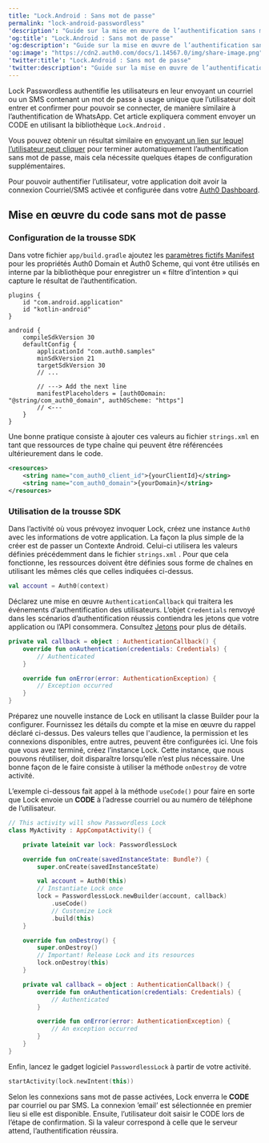 ```yaml
---
title: "Lock.Android : Sans mot de passe"
permalink: "lock-android-passwordless"
'description': "Guide sur la mise en œuvre de l’authentification sans mot de passe avec Lock.Android."
'og:title': "Lock.Android : Sans mot de passe"
'og:description': "Guide sur la mise en œuvre de l’authentification sans mot de passe avec Lock.Android."
'og:image': "https://cdn2.auth0.com/docs/1.14567.0/img/share-image.png"
'twitter:title': "Lock.Android : Sans mot de passe"
'twitter:description': "Guide sur la mise en œuvre de l’authentification sans mot de passe avec Lock.Android."
---
```


Lock <Tooltip href="/docs/fr-ca/glossary?term=passwordless" tip="Sans mot de passe
Forme d’authentification qui ne repose pas sur un mot de passe comme premier facteur." cta="Voir le glossaire">Passwordless</Tooltip> authentifie les utilisateurs en leur envoyant un courriel ou un SMS contenant un mot de passe à usage unique que l’utilisateur doit entrer et confirmer pour pouvoir se connecter, de manière similaire à l’authentification de WhatsApp. Cet article expliquera comment envoyer un CODE en utilisant la bibliothèque `Lock.Android` .

Vous pouvez obtenir un résultat similaire en [envoyant un lien sur lequel l’utilisateur peut cliquer](/docs/fr-ca/libraries/lock-android/lock-android-passwordless-with-magic-link) pour terminer automatiquement l’authentification sans mot de passe, mais cela nécessite quelques étapes de configuration supplémentaires.

Pour pouvoir authentifier l’utilisateur, votre application doit avoir la connexion Courriel/SMS activée et configurée dans votre [Auth0 Dashboard](https://manage.auth0.com/#/connections/passwordless).

## Mise en œuvre du code sans mot de passe

### Configuration de la trousse SDK

Dans votre fichier `app/build.gradle` ajoutez les [paramètres fictifs Manifest](https://developer.android.com/studio/build/manifest-build-variables.html) pour les propriétés Auth0 Domain et Auth0 Scheme, qui vont être utilisés en interne par la bibliothèque pour enregistrer un « filtre d’intention » qui capture le résultat de l’authentification.

``` lines
plugins {
    id "com.android.application"
    id "kotlin-android"
}

android {
    compileSdkVersion 30
    defaultConfig {
        applicationId "com.auth0.samples"
        minSdkVersion 21
        targetSdkVersion 30
        // ...

        // ---> Add the next line
        manifestPlaceholders = [auth0Domain: "@string/com_auth0_domain", auth0Scheme: "https"]
        // <---
    }
}
```

Une bonne pratique consiste à ajouter ces valeurs au fichier `strings.xml` en tant que ressources de type chaîne qui peuvent être référencées ultérieurement dans le code.

```xml lines
<resources>
    <string name="com_auth0_client_id">{yourClientId}</string>
    <string name="com_auth0_domain">{yourDomain}</string>
</resources>
```

### Utilisation de la trousse SDK

Dans l’activité où vous prévoyez invoquer Lock, créez une instance `Auth0` avec les informations de votre application. La façon la plus simple de la créer est de passer un Contexte Android. Celui-ci utilisera les valeurs définies précédemment dans le fichier `strings.xml` . Pour que cela fonctionne, les ressources doivent être définies sous forme de chaînes en utilisant les mêmes clés que celles indiquées ci-dessus.

```kotlin lines
val account = Auth0(context)
```

Déclarez une mise en œuvre `AuthenticationCallback` qui traitera les événements d’authentification des utilisateurs. L’objet `Credentials` renvoyé dans les scénarios d’authentification réussis contiendra les jetons que votre application ou l’API consommera. Consultez [Jetons](/docs/fr-ca/secure/tokens) pour plus de détails.

```kotlin lines
private val callback = object : AuthenticationCallback() {
    override fun onAuthentication(credentials: Credentials) {
        // Authenticated
    }

    override fun onError(error: AuthenticationException) {
        // Exception occurred
    }
}
```

Préparez une nouvelle instance de Lock en utilisant la classe Builder pour la configurer. Fournissez les détails du compte et la mise en œuvre du rappel déclaré ci-dessus. Des valeurs telles que l'<Tooltip data-tooltip-id="react-containers-DefinitionTooltip-1" tip="">audience</Tooltip>, la permission et les connexions disponibles, entre autres, peuvent être configurées ici. Une fois que vous avez terminé, créez l’instance Lock. Cette instance, que nous pouvons réutiliser, doit disparaître lorsqu’elle n’est plus nécessaire. Une bonne façon de le faire consiste à utiliser la méthode `onDestroy` de votre activité.

L’exemple ci-dessous fait appel à la méthode `useCode()` pour faire en sorte que Lock envoie un **CODE** à l’adresse courriel ou au numéro de téléphone de l’utilisateur.

```kotlin lines
// This activity will show Passwordless Lock
class MyActivity : AppCompatActivity() {

    private lateinit var lock: PasswordlessLock

    override fun onCreate(savedInstanceState: Bundle?) {
        super.onCreate(savedInstanceState)

        val account = Auth0(this)
        // Instantiate Lock once
        lock = PasswordlessLock.newBuilder(account, callback)
            .useCode()
            // Customize Lock
            .build(this)
    }

    override fun onDestroy() {
        super.onDestroy()
        // Important! Release Lock and its resources
        lock.onDestroy(this)
    }

    private val callback = object : AuthenticationCallback() {
        override fun onAuthentication(credentials: Credentials) {
            // Authenticated
        }

        override fun onError(error: AuthenticationException) {
            // An exception occurred
        }
    }
}
```

Enfin, lancez le gadget logiciel `PasswordlessLock` à partir de votre activité.

```kotlin lines
startActivity(lock.newIntent(this))
```

Selon les connexions sans mot de passe activées, Lock enverra le **CODE** par courriel ou par SMS. La connexion ’email’ est sélectionnée en premier lieu si elle est disponible. Ensuite, l’utilisateur doit saisir le CODE lors de l’étape de confirmation. Si la valeur correspond à celle que le serveur attend, l’authentification réussira.